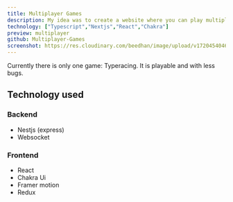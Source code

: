 ```yaml
---
title: Multiplayer Games
description: My idea was to create a website where you can play multiple games with friends.
technology: ["Typescript","Nextjs","React","Chakra"]
preview: multiplayer
github: Multiplayer-Games
screenshot: https://res.cloudinary.com/beedhan/image/upload/v1720454046/Multiplayer_mjwywz.png
---
```

Currently there is only one game: Typeracing. It is playable and with less bugs.

## Technology used
 ### Backend
 - Nestjs (express)
 - Websocket
 ### Frontend
 - React
 - Chakra Ui
 - Framer motion
 - Redux
 
